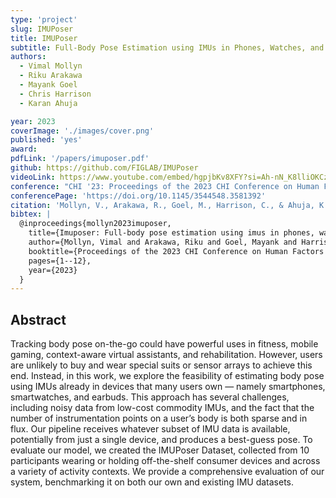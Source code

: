 ```yaml
---
type: 'project'
slug: IMUPoser
title: IMUPoser
subtitle: Full-Body Pose Estimation using IMUs in Phones, Watches, and Earbuds
authors:
  - Vimal Mollyn
  - Riku Arakawa
  - Mayank Goel
  - Chris Harrison
  - Karan Ahuja

year: 2023
coverImage: './images/cover.png'
published: 'yes'
award:
pdfLink: '/papers/imuposer.pdf'
github: https://github.com/FIGLAB/IMUPoser
videoLink: https://www.youtube.com/embed/hgpjbKv8XFY?si=Ah-nN_K8lliOKCzH
conference: "CHI '23: Proceedings of the 2023 CHI Conference on Human Factors in Computing Systems"
conferencePage: 'https://doi.org/10.1145/3544548.3581392'
citation: 'Mollyn, V., Arakawa, R., Goel, M., Harrison, C., & Ahuja, K. (2023, April). Imuposer: Full-body pose estimation using imus in phones, watches, and earbuds. In Proceedings of the 2023 CHI Conference on Human Factors in Computing Systems (pp. 1-12)'
bibtex: |
  @inproceedings{mollyn2023imuposer,
    title={Imuposer: Full-body pose estimation using imus in phones, watches, and earbuds},
    author={Mollyn, Vimal and Arakawa, Riku and Goel, Mayank and Harrison, Chris and Ahuja, Karan},
    booktitle={Proceedings of the 2023 CHI Conference on Human Factors in Computing Systems},
    pages={1--12},
    year={2023}
  }
---
```


## Abstract

Tracking body pose on-the-go could have powerful uses in fitness, mobile gaming, context-aware virtual assistants, and rehabilitation. However, users are unlikely to buy and wear special suits or sensor arrays to achieve this end. Instead, in this work, we explore the feasibility of estimating body pose using IMUs already in devices that many users own — namely smartphones, smartwatches, and earbuds. This approach has several challenges, including noisy data from low-cost commodity IMUs, and the fact that the number of instrumentation points on a user’s body is both sparse and in flux. Our pipeline receives whatever subset of IMU data is available, potentially from just a single device, and produces a best-guess pose. To evaluate our model, we created the IMUPoser Dataset, collected from 10 participants wearing or holding off-the-shelf consumer devices and across a variety of activity contexts. We provide a comprehensive evaluation of our system, benchmarking it on both our own and existing IMU datasets.
